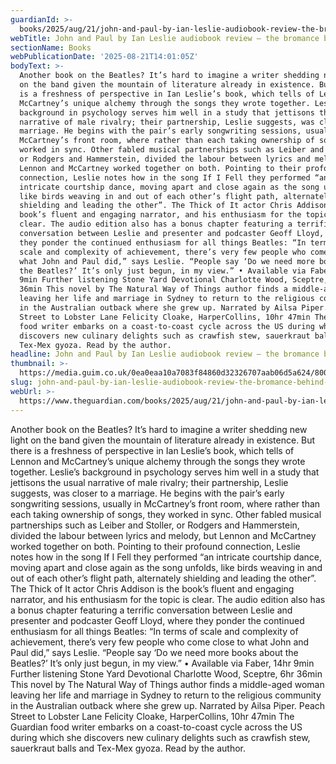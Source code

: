 ```yaml
---
guardianId: >-
  books/2025/aug/21/john-and-paul-by-ian-leslie-audiobook-review-the-bromance-behind-the-band
webTitle: John and Paul by Ian Leslie audiobook review – the bromance behind the band
sectionName: Books
webPublicationDate: '2025-08-21T14:01:05Z'
bodyText: >-
  Another book on the Beatles? It’s hard to imagine a writer shedding new light
  on the band given the mountain of literature already in existence. But there
  is a freshness of perspective in Ian Leslie’s book, which tells of Lennon and
  McCartney’s unique alchemy through the songs they wrote together. Leslie’s
  background in psychology serves him well in a study that jettisons the usual
  narrative of male rivalry; their partnership, Leslie suggests, was closer to a
  marriage. He begins with the pair’s early songwriting sessions, usually in
  McCartney’s front room, where rather than each taking ownership of songs, they
  worked in sync. Other fabled musical partnerships such as Leiber and Stoller,
  or Rodgers and Hammerstein, divided the labour between lyrics and melody, but
  Lennon and McCartney worked together on both. Pointing to their profound
  connection, Leslie notes how in the song If I Fell they performed “an
  intricate courtship dance, moving apart and close again as the song unfolds,
  like birds weaving in and out of each other’s flight path, alternately
  shielding and leading the other”. The Thick of It actor Chris Addison is the
  book’s fluent and engaging narrator, and his enthusiasm for the topic is
  clear. The audio edition also has a bonus chapter featuring a terrific
  conversation between Leslie and presenter and podcaster Geoff Lloyd, where
  they ponder the continued enthusiasm for all things Beatles: “In terms of
  scale and complexity of achievement, there’s very few people who come close to
  what John and Paul did,” says Leslie. “People say ‘Do we need more books about
  the Beatles?’ It’s only just begun, in my view.” • Available via Faber, 14hr
  9min Further listening Stone Yard Devotional Charlotte Wood, Sceptre, 6hr
  36min This novel by The Natural Way of Things author finds a middle-aged woman
  leaving her life and marriage in Sydney to return to the religious community
  in the Australian outback where she grew up. Narrated by Ailsa Piper. Peach
  Street to Lobster Lane Felicity Cloake, HarperCollins, 10hr 47min The Guardian
  food writer embarks on a coast-to-coast cycle across the US during which she
  discovers new culinary delights such as crawfish stew, sauerkraut balls and
  Tex-Mex gyoza. Read by the author.
headline: John and Paul by Ian Leslie audiobook review – the bromance behind the band
thumbnail: >-
  https://media.guim.co.uk/0ea0eaa10a7083f84860d32326707aab06d5a624/800_390_4232_2539/500.jpg
slug: john-and-paul-by-ian-leslie-audiobook-review-the-bromance-behind-the-band
webUrl: >-
  https://www.theguardian.com/books/2025/aug/21/john-and-paul-by-ian-leslie-audiobook-review-the-bromance-behind-the-band
---
```

Another book on the Beatles? It’s hard to imagine a writer shedding new light on the band given the mountain of literature already in existence. But there is a freshness of perspective in Ian Leslie’s book, which tells of Lennon and McCartney’s unique alchemy through the songs they wrote together. Leslie’s background in psychology serves him well in a study that jettisons the usual narrative of male rivalry; their partnership, Leslie suggests, was closer to a marriage. He begins with the pair’s early songwriting sessions, usually in McCartney’s front room, where rather than each taking ownership of songs, they worked in sync. Other fabled musical partnerships such as Leiber and Stoller, or Rodgers and Hammerstein, divided the labour between lyrics and melody, but Lennon and McCartney worked together on both. Pointing to their profound connection, Leslie notes how in the song If I Fell they performed “an intricate courtship dance, moving apart and close again as the song unfolds, like birds weaving in and out of each other’s flight path, alternately shielding and leading the other”. The Thick of It actor Chris Addison is the book’s fluent and engaging narrator, and his enthusiasm for the topic is clear. The audio edition also has a bonus chapter featuring a terrific conversation between Leslie and presenter and podcaster Geoff Lloyd, where they ponder the continued enthusiasm for all things Beatles: “In terms of scale and complexity of achievement, there’s very few people who come close to what John and Paul did,” says Leslie. “People say ‘Do we need more books about the Beatles?’ It’s only just begun, in my view.” • Available via Faber, 14hr 9min Further listening Stone Yard Devotional Charlotte Wood, Sceptre, 6hr 36min This novel by The Natural Way of Things author finds a middle-aged woman leaving her life and marriage in Sydney to return to the religious community in the Australian outback where she grew up. Narrated by Ailsa Piper. Peach Street to Lobster Lane Felicity Cloake, HarperCollins, 10hr 47min The Guardian food writer embarks on a coast-to-coast cycle across the US during which she discovers new culinary delights such as crawfish stew, sauerkraut balls and Tex-Mex gyoza. Read by the author.
